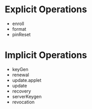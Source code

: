 = Explicit Operations =

* enroll
* format
* pinReset

= Implicit Operations =

* keyGen
* renewal
* update.applet
* update
* recovery
* serverKeygen
* revocation